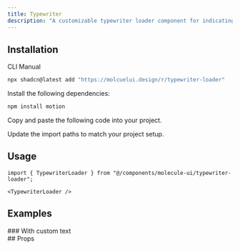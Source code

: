 ```yaml
---
title: Typewriter
description: "A customizable typewriter loader component for indicating loading states in your application. Features smooth typing animations and customizable text content."
---
```


<ComponentPreview name="typewriter-loader-demo" />

## Installation

<Tabs defaultValue="cli">

<TabsList>
  <TabsTrigger value="cli">CLI</TabsTrigger>
  <TabsTrigger value="manual">Manual</TabsTrigger>
</TabsList>
<TabsContent value="cli">

```bash
npx shadcn@latest add "https://molcuelui.design/r/typewriter-loader"
```

</TabsContent>

<TabsContent value='manual'>

<Steps>

<Step>Install the following dependencies:</Step>

```bash
npm install motion
```

<Step>Copy and paste the following code into your project.</Step>

<ComponentSource
  title="components/molecule-ui/typewriter-loader.tsx"
  name="typewriter-loader"
/>

<Step>Update the import paths to match your project setup.</Step>

</Steps>

</TabsContent>

</Tabs>

<div className='mb-6'>

## Usage

```tsx
import { TypewriterLoader } from "@/components/molecule-ui/typewriter-loader";
```

```tsx
<TypewriterLoader />
```

</div>

## Examples

<div>
### With custom text

<ComponentPreview name="typewriter-loader-with-custom-text-demo" />

</div>

<div>
## Props

<AutoTypeTable
  path="registry/molecule-ui/typewriter-loader.tsx"
  name="TypewriterLoaderProps"
/>

</div>
